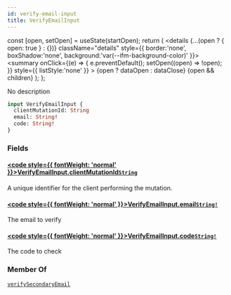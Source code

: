 ```yaml
---
id: verify-email-input
title: VerifyEmailInput
---
```









  const [open, setOpen] = useState(startOpen);
  return (
    <details {...(open ? { open: true } : {})} className="details" style={{ border:'none', boxShadow:'none', background:'var(--ifm-background-color)' }}>
      <summary
        onClick={(e) => {
          e.preventDefault();
          setOpen((open) => !open);
        }}
        style={{ listStyle:'none' }}
      >
      {open ? dataOpen : dataClose}
      </summary>
      {open && children}
    </details>
  );
};








No description


```graphql
input VerifyEmailInput {
  clientMutationId: String
  email: String!
  code: String!
}
```




### Fields

#### [<code style={{ fontWeight: 'normal' }}>VerifyEmailInput.<b>clientMutationId</b></code>](#)<Bullet />[`String`](/gql-api/types/scalars/string.mdx) <Badge class="badge badge--secondary" text="scalar"/> 
A unique identifier for the client performing the mutation.


#### [<code style={{ fontWeight: 'normal' }}>VerifyEmailInput.<b>email</b></code>](#)<Bullet />[`String!`](/gql-api/types/scalars/string.mdx) <Badge class="badge badge--secondary" text="non-null"/> <Badge class="badge badge--secondary" text="scalar"/> 
The email to verify


#### [<code style={{ fontWeight: 'normal' }}>VerifyEmailInput.<b>code</b></code>](#)<Bullet />[`String!`](/gql-api/types/scalars/string.mdx) <Badge class="badge badge--secondary" text="non-null"/> <Badge class="badge badge--secondary" text="scalar"/> 
The code to check






### Member Of

[`verifySecondaryEmail`](/gql-api/operations/mutations/verify-secondary-email.mdx)  <Badge class="badge badge--secondary" text="mutation"/>

